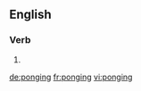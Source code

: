 ==English==

===Verb===
{{head|en|present participle}}

# {{present participle of|pong|lang=en}}

[[de:ponging]]
[[fr:ponging]]
[[vi:ponging]]